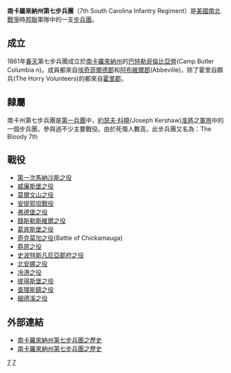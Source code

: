 '''南卡羅來納州第七步兵團'''（7th South Carolina Infantry Regiment）是[[美國|美國]][[南北戰爭|南北戰爭]]時[[邦聯|邦聯]]軍隊中的一支[[步兵團|步兵團]]。

==成立==
1861年[[春天|春天]]第七步兵團成立於[[南卡羅來納州|南卡羅來納州]]的[[巴特勒哥倫比亞營|巴特勒哥倫比亞營]](Camp Butler Columbia n)。成員都來自[[厄齊菲郡_(南卡羅萊納州)|埃奇菲爾德郡]]和[[阿布維爾郡|阿布維爾郡]](Abbeville)，除了霍里自願兵(The Horry Volunteers)的都來自[[霍里郡|霍里郡]]。

==隸屬==
南卡州第七步兵團是[[第一兵團(邦聯)|第一兵團]]中，[[約瑟夫·科曉|約瑟夫·科曉]](Joseph Kershaw)[[准將|准將]]之[[軍旅|軍旅]]中的一個步兵團，參與過不少主要戰役。由於死傷人數高，此步兵團又名為：The Bloody 7th

==戰役==
*[[第一次馬納沙斯之役|第一次馬納沙斯之役]]
*[[威廉斯堡之役|威廉斯堡之役]]
*[[莫爾文山之役|莫爾文山之役]]
*[[安提耶坦戰役|安提耶坦戰役]]
*[[弗德堡之役|弗德堡之役]]
*[[錢斯勒斯維爾之役|錢斯勒斯維爾之役]]
*[[葛底斯堡之役|葛底斯堡之役]]
*[[奇克莫加之役|奇克莫加之役]](Battle of Chickamauga)
*[[莽原之役|莽原之役]]
*[[史波特斯凡尼亞郡府之役|史波特斯凡尼亞郡府之役]]
*[[北安娜之役|北安娜之役]]
*[[冷港之役|冷港之役]]
*[[彼得斯堡之役|彼得斯堡之役]]
*[[查理斯鎮之役|查理斯鎮之役]]
*[[細德溪之役|細德溪之役]]

==外部連結==
*[https://web.archive.org/web/20070928161300/http://www.7thsouthcarolina.com/seventh.html 南卡羅來納州第七步兵團之歷史]
*[http://batsonsm.tripod.com/b/reg7.html 南卡羅來納州第七步兵團之歷史] {{Wayback|url=http://batsonsm.tripod.com/b/reg7.html |date=20201126232032 }}

[[Category:邦聯步兵團|7]]
[[Category:南卡羅來納州步兵團|7]]